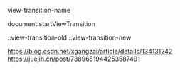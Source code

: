 view-transition-name

document.startViewTransition

::view-transition-old
::view-transition-new

https://blog.csdn.net/xgangzai/article/details/134131242
https://juejin.cn/post/7389651944253587491